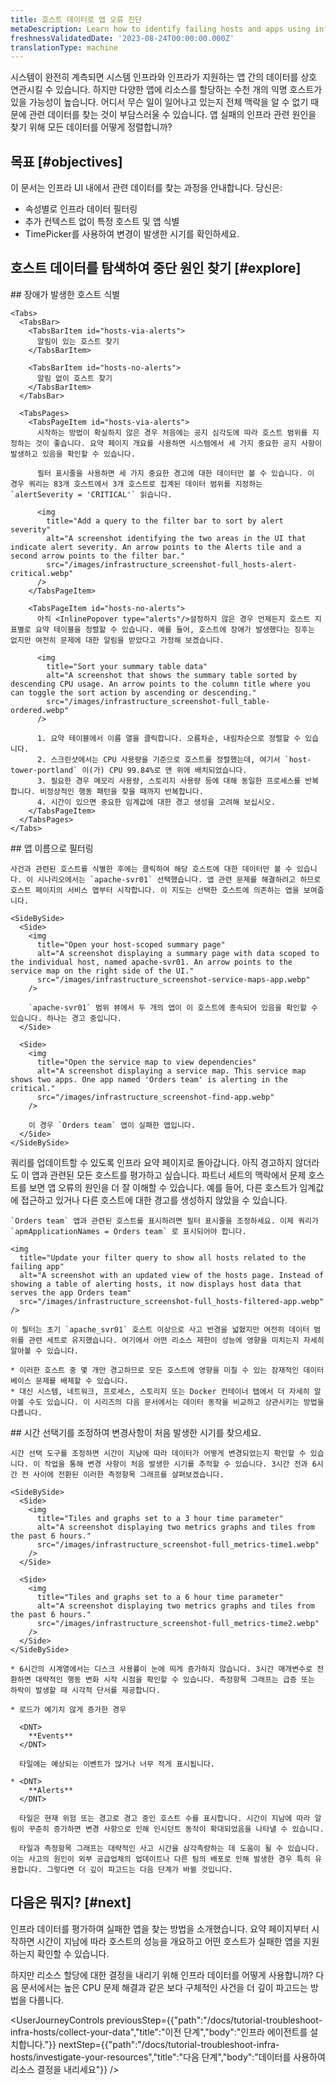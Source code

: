 ```yaml
---
title: 호스트 데이터로 앱 오류 진단
metaDescription: Learn how to identify failing hosts and apps using infrastructure data.
freshnessValidatedDate: '2023-08-24T00:00:00.000Z'
translationType: machine
---
```


시스템이 완전히 계측되면 시스템 인프라와 인프라가 지원하는 앱 간의 데이터를 상호 연관시킬 수 있습니다. 하지만 다양한 앱에 리소스를 할당하는 수천 개의 익명 호스트가 있을 가능성이 높습니다. 어디서 무슨 일이 일어나고 있는지 전체 맥락을 알 수 없기 때문에 관련 데이터를 찾는 것이 부담스러울 수 있습니다. 앱 실패의 인프라 관련 원인을 찾기 위해 모든 데이터를 어떻게 정렬합니까?

## 목표 [#objectives]

이 문서는 인프라 UI 내에서 관련 데이터를 찾는 과정을 안내합니다. 당신은:

* 속성별로 인프라 데이터 필터링
* 추가 컨텍스트 없이 특정 호스트 및 앱 식별
* TimePicker를 사용하여 변경이 발생한 시기를 확인하세요.

## 호스트 데이터를 탐색하여 중단 원인 찾기 [#explore]

<Steps>
  <Step>
    ## 장애가 발생한 호스트 식별

    <Tabs>
      <TabsBar>
        <TabsBarItem id="hosts-via-alerts">
          알림이 있는 호스트 찾기
        </TabsBarItem>

        <TabsBarItem id="hosts-no-alerts">
          알림 없이 호스트 찾기
        </TabsBarItem>
      </TabsBar>

      <TabsPages>
        <TabsPageItem id="hosts-via-alerts">
          시작하는 방법이 확실하지 않은 경우 처음에는 공지 심각도에 따라 호스트 범위를 지정하는 것이 좋습니다. 요약 페이지 개요를 사용하면 시스템에서 세 가지 중요한 공지 사항이 발생하고 있음을 확인할 수 있습니다.

          필터 표시줄을 사용하면 세 가지 중요한 경고에 대한 데이터만 볼 수 있습니다. 이 경우 쿼리는 83개 호스트에서 3개 호스트로 집계된 데이터 범위를 지정하는 `alertSeverity = 'CRITICAL'` 읽습니다.

          <img
            title="Add a query to the filter bar to sort by alert severity"
            alt="A screenshot identifying the two areas in the UI that indicate alert severity. An arrow points to the Alerts tile and a second arrow points to the filter bar."
            src="/images/infrastructure_screenshot-full_hosts-alert-critical.webp"
          />
        </TabsPageItem>

        <TabsPageItem id="hosts-no-alerts">
          아직 <InlinePopover type="alerts"/>설정하지 않은 경우 언제든지 호스트 지표별로 요약 테이블을 정렬할 수 있습니다. 예를 들어, 호스트에 장애가 발생했다는 징후는 없지만 여전히 문제에 대한 알림을 받았다고 가정해 보겠습니다.

          <img
            title="Sort your summary table data"
            alt="A screenshot that shows the summary table sorted by descending CPU usage. An arrow points to the column title where you can toggle the sort action by ascending or descending."
            src="/images/infrastructure_screenshot-full_table-ordered.webp"
          />

          1. 요약 테이블에서 이름 열을 클릭합니다. 오름차순, 내림차순으로 정렬할 수 있습니다.
          2. 스크린샷에서는 CPU 사용량을 기준으로 호스트를 정렬했는데, 여기서 `host-tower-portland` 이(가) CPU 99.84%로 맨 위에 배치되었습니다.
          3. 필요한 경우 메모리 사용량, 스토리지 사용량 등에 대해 동일한 프로세스를 반복합니다. 비정상적인 행동 패턴을 찾을 때까지 반복합니다.
          4. 시간이 있으면 중요한 임계값에 대한 경고 생성을 고려해 보십시오.
        </TabsPageItem>
      </TabsPages>
    </Tabs>
  </Step>

  <Step>
    ## 앱 이름으로 필터링

    사건과 관련된 호스트를 식별한 후에는 클릭하여 해당 호스트에 대한 데이터만 볼 수 있습니다. 이 시나리오에서는 `apache-svr01` 선택했습니다. 앱 관련 문제를 해결하려고 하므로 호스트 페이지의 서비스 맵부터 시작합니다. 이 지도는 선택한 호스트에 의존하는 앱을 보여줍니다.

    <SideBySide>
      <Side>
        <img
          title="Open your host-scoped summary page"
          alt="A screenshot displaying a summary page with data scoped to the individual host, named apache-svr01. An arrow points to the service map on the right side of the UI."
          src="/images/infrastructure_screenshot-service-maps-app.webp"
        />

        `apache-svr01` 범위 뷰에서 두 개의 앱이 이 호스트에 종속되어 있음을 확인할 수 있습니다. 하나는 경고 중입니다.
      </Side>

      <Side>
        <img
          title="Open the service map to view dependencies"
          alt="A screenshot displaying a service map. This service map shows two apps. One app named 'Orders team' is alerting in the critical."
          src="/images/infrastructure_screenshot-find-app.webp"
        />

        이 경우 `Orders team` 앱이 실패한 앱입니다.
      </Side>
    </SideBySide>
  </Step>

  <Step>
    쿼리를 업데이트할 수 있도록 인프라 요약 페이지로 돌아갑니다. 아직 경고하지 않더라도 이 앱과 관련된 모든 호스트를 평가하고 싶습니다. 파트너 세트의 맥락에서 문제 호스트를 보면 앱 오류의 원인을 더 잘 이해할 수 있습니다. 예를 들어, 다른 호스트가 임계값에 접근하고 있거나 다른 호스트에 대한 경고를 생성하지 않았을 수 있습니다.

    `Orders team` 앱과 관련된 호스트를 표시하려면 필터 표시줄을 조정하세요. 이제 쿼리가 `apmApplicationNames = Orders team` 로 표시되어야 합니다.

    <img
      title="Update your filter query to show all hosts related to the failing app"
      alt="A screenshot with an updated view of the hosts page. Instead of showing a table of alerting hosts, it now displays host data that serves the app Orders team"
      src="/images/infrastructure_screenshot-full_hosts-filtered-app.webp"
    />

    이 필터는 초기 `apache_svr01` 호스트 이상으로 사고 반경을 넓혔지만 여전히 데이터 범위를 관련 세트로 유지했습니다. 여기에서 어떤 리소스 제한이 성능에 영향을 미치는지 자세히 알아볼 수 있습니다.

    * 이러한 호스트 중 몇 개만 경고하므로 모든 호스트에 영향을 미칠 수 있는 잠재적인 데이터베이스 문제를 배제할 수 있습니다.
    * 대신 시스템, 네트워크, 프로세스, 스토리지 또는 Docker 컨테이너 탭에서 더 자세히 알아볼 수도 있습니다. 이 시리즈의 다음 문서에서는 데이터 동작을 비교하고 상관시키는 방법을 다룹니다.
  </Step>

  <Step>
    ## 시간 선택기를 조정하여 변경사항이 처음 발생한 시기를 찾으세요.

    시간 선택 도구를 조정하면 시간이 지남에 따라 데이터가 어떻게 변경되었는지 확인할 수 있습니다. 이 작업을 통해 변경 사항이 처음 발생한 시기를 추적할 수 있습니다. 3시간 전과 6시간 전 사이에 전환된 이러한 측정항목 그래프를 살펴보겠습니다.

    <SideBySide>
      <Side>
        <img
          title="Tiles and graphs set to a 3 hour time parameter"
          alt="A screenshot displaying two metrics graphs and tiles from the past 6 hours."
          src="/images/infrastructure_screenshot-full_metrics-time1.webp"
        />
      </Side>

      <Side>
        <img
          title="Tiles and graphs set to a 6 hour time parameter"
          alt="A screenshot displaying two metrics graphs and tiles from the past 6 hours."
          src="/images/infrastructure_screenshot-full_metrics-time2.webp"
        />
      </Side>
    </SideBySide>

    * 6시간의 시계열에서는 디스크 사용률이 눈에 띄게 증가하지 않습니다. 3시간 매개변수로 전환하면 대략적인 행동 변화 시작 시점을 확인할 수 있습니다. 측정항목 그래프는 급증 또는 하락이 발생할 때 시각적 단서를 제공합니다.

    * 로드가 예기치 않게 증가한 경우

      <DNT>
        **Events**
      </DNT>

      타일에는 예상되는 이벤트가 많거나 너무 적게 표시됩니다.

    * <DNT>
        **Alerts**
      </DNT>

      타일은 현재 위험 또는 경고로 경고 중인 호스트 수를 표시합니다. 시간이 지남에 따라 알림이 꾸준히 증가하면 변경 사항으로 인해 인시던트 동작이 확대되었음을 나타낼 수 있습니다.

      타일과 측정항목 그래프는 대략적인 사고 시간을 삼각측량하는 데 도움이 될 수 있습니다. 이는 사고의 원인이 외부 공급업체의 업데이트나 다른 팀의 배포로 인해 발생한 경우 특히 유용합니다. 그렇다면 더 깊이 파고드는 다음 단계가 바뀔 것입니다.
  </Step>
</Steps>

## 다음은 뭐지? [#next]

인프라 데이터를 평가하여 실패한 앱을 찾는 방법을 소개했습니다. 요약 페이지부터 시작하면 시간이 지남에 따라 호스트의 성능을 개요하고 어떤 호스트가 실패한 앱을 지원하는지 확인할 수 있습니다.

하지만 리소스 할당에 대한 결정을 내리기 위해 인프라 데이터를 어떻게 사용합니까? 다음 문서에서는 높은 CPU 문제 해결과 같은 보다 구체적인 사건을 더 깊이 파고드는 방법을 다룹니다.

<UserJourneyControls
  previousStep={{"path":"/docs/tutorial-troubleshoot-infra-hosts/collect-your-data","title":"이전 단계","body":"인프라 에이전트를 설치합니다."}}
  nextStep={{"path":"/docs/tutorial-troubleshoot-infra-hosts/investigate-your-resources","title":"다음 단계","body":"데이터를 사용하여 리소스 결정을 내리세요"}}
/>
